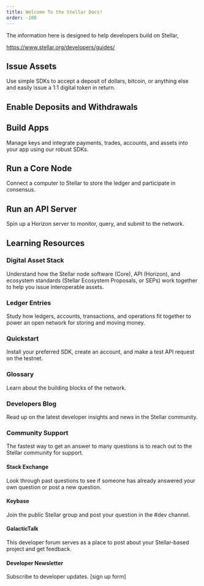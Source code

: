 ```yaml
---
title: Welcome To the Stellar Docs!
order: -100
---
```



The information here is designed to help developers build on Stellar,

https://www.stellar.org/developers/guides/



## Issue Assets
Use simple SDKs to accept a deposit of dollars, bitcoin, or anything else and easily issue a 1:1 digital token in return.

## Enable Deposits and Withdrawals

## Build Apps
Manage keys and integrate payments, trades, accounts, and assets into your app using our robust SDKs.

## Run a Core Node
Connect a computer to Stellar to store the ledger and participate in consensus.

## Run an API Server
Spin up a Horizon server to monitor, query, and submit to the network.

## Learning Resources 
### Digital Asset Stack
Understand how the Stellar node software (Core), API (Horizon), and ecosystem standards (Stellar Ecosystem Proposals, or SEPs) work together to help you issue interoperable assets.

### Ledger Entries
Study how ledgers, accounts, transactions, and operations fit together to power an open network for storing and moving money.

### Quickstart
Install your preferred SDK, create an account, and make a test API request on the testnet.

### Glossary
Learn about the building blocks of the network.

### Developers Blog
Read up on the latest developer insights and news in the Stellar community.

### Community Support
The fastest way to get an answer to many questions is to reach out to the Stellar community for support.
#### Stack Exchange
Look through past questions to see if someone has already answered your own question or post a new question.
#### Keybase
Join the public Stellar group and post your question in the #dev channel.
#### GalacticTalk
This developer forum serves as a place to post about your Stellar-based project and get feedback.
#### Developer Newsletter
Subscribe to developer updates.
[sign up form]

